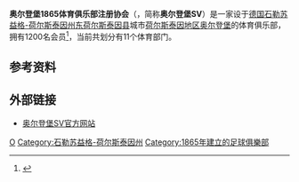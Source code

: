 {{Otheruses|subject=设于[[荷尔斯泰因地区奥尔登堡|荷尔斯泰因地区奥尔登堡]]的体育俱乐部|other=其他同名体育俱乐部|奥尔登堡体育俱乐部 (消歧义)}}
{{Infobox football club|
  clubname = 奥尔登堡SV|
  image    = |
  fullname = 奥尔登堡1865体育俱乐部注册协会<br>Oldenburger Sportverein <br>von 1865 e.V.|
  nickname = |
  founded  = 1865年|
  ground   = |
  capacity = |
  chairman = |
  manager  = |
  league   = |
  season   =  |
}}
'''奥尔登堡1865体育俱乐部注册协会'''（{{lang-de|'''Oldenburger Sportverein von 1865 e.V.'''}}，简称'''奥尔登堡SV'''）是一家设于[[德国|德国]][[石勒苏益格-荷尔斯泰因州|石勒苏益格-荷尔斯泰因州]][[东荷尔斯泰因县|东荷尔斯泰因县]]城市[[荷尔斯泰因地区奥尔登堡|荷尔斯泰因地区奥尔登堡]]的体育俱乐部，拥有1200名会员<ref>{{Internetquelle | autor=Oldenburger SV von 1865 e.V. (Hrsg.) | url=http://www.osv1865.de/index.html | titel=Herzlich Willkommen auf den Seiten des Oldenburger SV von 1865 e.V. | datum=o.J. | zugriff=2012-04-03 }} {{Wayback|url=http://www.osv1865.de/index.html |date=20111227125353 }}</ref>，当前共划分有11个体育部门。

==参考资料==
{{reflist}}

== 外部链接 ==
* [http://www.osv1865.de/ 奥尔登堡SV官方网站] {{Wayback|url=http://www.osv1865.de/ |date=20210105221701 }}

[[Category:德國足球俱樂部|O]]
[[Category:石勒苏益格-荷尔斯泰因州|Category:石勒苏益格-荷尔斯泰因州]]
[[Category:1865年建立的足球俱樂部|Category:1865年建立的足球俱樂部]]